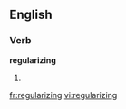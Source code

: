 ==English==

===Verb===
'''regularizing'''

# {{third-person singular of|[[regularize]]}}

[[fr:regularizing]]
[[vi:regularizing]]